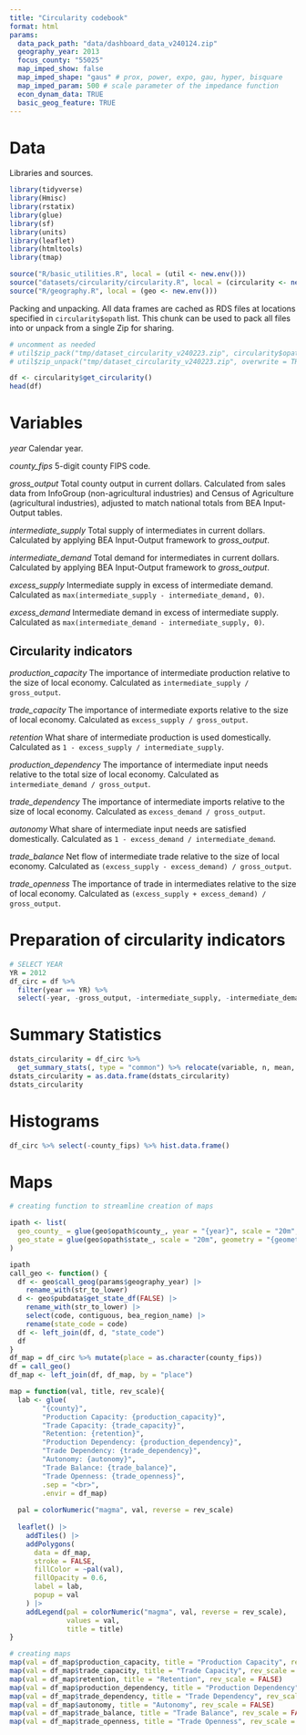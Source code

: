 ```yaml
---
title: "Circularity codebook"
format: html
params:
  data_pack_path: "data/dashboard_data_v240124.zip"
  geography_year: 2013
  focus_county: "55025"
  map_imped_show: false
  map_imped_shape: "gaus" # prox, power, expo, gau, hyper, bisquare
  map_imped_param: 500 # scale parameter of the impedance function
  econ_dynam_data: TRUE
  basic_geog_feature: TRUE
---
```


# Data

Libraries and sources.

```r
library(tidyverse)
library(Hmisc)
library(rstatix)
library(glue)
library(sf)
library(units)
library(leaflet)
library(htmltools)
library(tmap)

source("R/basic_utilities.R", local = (util <- new.env()))
source("datasets/circularity/circularity.R", local = (circularity <- new.env()))
source("R/geography.R", local = (geo <- new.env()))
```


Packing and unpacking.
All data frames are cached as RDS files at locations specified in `circularity$opath` list.
This chunk can be used to pack all files into or unpack from a single Zip for sharing.

```r
# uncomment as needed
# util$zip_pack("tmp/dataset_circularity_v240223.zip", circularity$opath)
# util$zip_unpack("tmp/dataset_circularity_v240223.zip", overwrite = TRUE)
```

```r
df <- circularity$get_circularity()
head(df)
```


# Variables

*year* Calendar year.

*county_fips* 5-digit county FIPS code.

*gross_output* Total county output in current dollars.
Calculated from sales data from InfoGroup (non-agricultural industries) and Census of Agriculture (agricultural industries), adjusted to match national totals from BEA Input-Output tables.

*intermediate_supply* Total supply of intermediates in current dollars.
Calculated by applying BEA Input-Output framework to *gross_output*.

*intermediate_demand* Total demand for intermediates in current dollars.
Calculated by applying BEA Input-Output framework to *gross_output*.

*excess_supply* Intermediate supply in excess of intermediate demand.
Calculated as `max(intermediate_supply - intermediate_demand, 0)`.

*excess_demand* Intermediate demand in excess of intermediate supply.
Calculated as `max(intermediate_demand - intermediate_supply, 0)`.

## Circularity indicators

*production_capacity* The importance of intermediate production relative to the size of local economy.
Calculated as `intermediate_supply / gross_output`.

*trade_capacity* The importance of intermediate exports relative to the size of local economy.
Calculated as `excess_supply / gross_output`.

*retention* What share of intermediate production is used domestically.
Calculated as `1 - excess_supply / intermediate_supply`.

*production_dependency* The importance of intermediate input needs relative to the total size of local economy.
Calculated as `intermediate_demand / gross_output`.

*trade_dependency* The importance of intermediate imports relative to the size of local economy.
Calculated as `excess_demand / gross_output`.

*autonomy* What share of intermediate input needs are satisfied domestically.
Calculated as `1 - excess_demand / intermediate_demand`.

*trade_balance* Net flow of intermediate trade relative to the size of local economy.
Calculated as `(excess_supply - excess_demand) / gross_output`.

*trade_openness* The importance of trade in intermediates relative to the size of local economy.
Calculated as `(excess_supply + excess_demand) / gross_output`.


# Preparation of circularity indicators

```r
# SELECT YEAR
YR = 2012
df_circ = df %>%  
  filter(year == YR) %>%
  select(-year, -gross_output, -intermediate_supply, -intermediate_demand, -excess_supply, -excess_demand)
```


# Summary Statistics

```r
dstats_circularity = df_circ %>% 
  get_summary_stats(, type = "common") %>% relocate(variable, n, mean, median, min, max)
dstats_circularity = as.data.frame(dstats_circularity)
dstats_circularity
```

# Histograms

```r
df_circ %>% select(-county_fips) %>% hist.data.frame()

```

# Maps

```r
# creating function to streamline creation of maps

ipath <- list(
  geo_county_ = glue(geo$opath$county_, year = "{year}", scale = "20m", geometry = TRUE),
  geo_state = glue(geo$opath$state_, scale = "20m", geometry = "{geometry}")
)

ipath
call_geo <- function() {
  df <- geo$call_geog(params$geography_year) |>
    rename_with(str_to_lower)
  d <- geo$pubdata$get_state_df(FALSE) |>
    rename_with(str_to_lower) |>
    select(code, contiguous, bea_region_name) |>
    rename(state_code = code)
  df <- left_join(df, d, "state_code")
  df
}
df_map = df_circ %>% mutate(place = as.character(county_fips))
df = call_geo()
df_map <- left_join(df, df_map, by = "place")

map = function(val, title, rev_scale){
  lab <- glue(
        "{county}",
        "Production Capacity: {production_capacity}", 
        "Trade Capacity: {trade_capacity}", 
        "Retention: {retention}", 
        "Production Dependency: {production_dependency}", 
        "Trade Dependency: {trade_dependency}", 
        "Autonomy: {autonomy}", 
        "Trade Balance: {trade_balance}", 
        "Trade Openness: {trade_openness}",
        .sep = "<br>",
        .envir = df_map)
  
  pal = colorNumeric("magma", val, reverse = rev_scale)
  
  leaflet() |>
    addTiles() |>
    addPolygons(
      data = df_map,
      stroke = FALSE,
      fillColor = ~pal(val),
      fillOpacity = 0.6,
      label = lab,
      popup = val
    ) |>
    addLegend(pal = colorNumeric("magma", val, reverse = rev_scale), 
              values = val, 
              title = title)
}
```
```r
# creating maps
map(val = df_map$production_capacity, title = "Production Capacity", rev_scale = FALSE)
map(val = df_map$trade_capacity, title = "Trade Capacity", rev_scale = FALSE)
map(val = df_map$retention, title = "Retention", rev_scale = FALSE)
map(val = df_map$production_dependency, title = "Production Dependency", rev_scale = FALSE)
map(val = df_map$trade_dependency, title = "Trade Dependency", rev_scale = FALSE)
map(val = df_map$autonomy, title = "Autonomy", rev_scale = FALSE)
map(val = df_map$trade_balance, title = "Trade Balance", rev_scale = FALSE)
map(val = df_map$trade_openness, title = "Trade Openness", rev_scale = FALSE)
```







